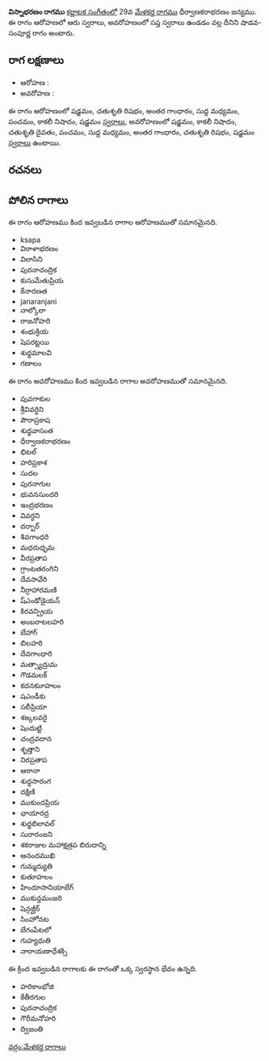 {{Infobox ragam
	| name          	= విస్నాభరణం
	| synonym	    	= 
	| mela          	= 
	| chakra        	= 
	| janaka        	= 
	| type          	= శాడవ-సంపూర్ణ
	| arohanam      	= {{svaraC|S|R2|G3|M1|P|N3|S'}} 
	| avarohanam    	= {{svaraC|S'|N3|D2|P|M1|G3|R2|S}}
	| jeeva         	=
	| chhaya        	=
	| nyasa         	=
	| vishesha      	= 
	| equivalent  		= 
}}
{{కర్ణాటక సంగీత రాగాలు}}
'''విస్నాభరణం రాగము''' [[కర్ణాటక సంగీతం]]లో 29వ [[మేళకర్త రాగము]] ధీర్వాణకరాభరణం జన్యము.  ఈ రాగం ఆరోహణలో ఆరు స్వరాలు, అవరోహణంలో సప్త స్వరాలు ఉండడం వల్ల దీనిని షాడవ-సంపూర్ణ రాగం అంటారు.


==రాగ లక్షణాలు==


* ఆరోహణ : {{svaraC|S|R2|G3|M1|P|N3|S'}} 
* అవరోహణ : {{svaraC|S'|N3|D2|P|M1|G3|R2|S}}

ఈ రాగం ఆరోహణంలో షడ్జమం, చతుశృతి రిషభం, అంతర గాంధారం, సుద్ద మధ్యమం, పంచమం, కాకలీ నిషాదం, షడ్జమం [[స్వరాలు]], అవరోహణంలో షడ్జమం, కాకలీ నిషాదం, చతుశృతి దైవతం, పంచమం, సుద్ద మధ్యమం, అంతర గాంధారం, చతుశృతి రిషభం, షడ్జమం [[స్వరాలు]] ఉంటాయి.

==రచనలు==



==పోలిన రాగాలు==
ఈ రాగం ఆరోహణము కింద ఇవ్వబడిన రాగాల ఆరోహణముతో సమానమైనది.
* ksapa
* విరాళాభరణం
* విలాసిని
* పురనాచంద్రిక
* కుసుమేతుప్రియ
* కేనారణత
* janaranjani
* నాల్కోలా
* రాజనోహరి
* శంభుక్రియ
* షెపరట్టయి
* శుధ్ధమాలవి
* గణాలం

ఈ రాగం అవరోహణము కింద ఇవ్వబడిన రాగాల అవరోహణముతో సమానమైనది.
* పువగాకుల
* శ్రీవివర్ధిని
* పౌరాప్రకాష
* శుధ్ధవాసంత
* ధీర్వాణకరాభరణం
* భిటల్
* హరిప్రకాశ
* సుదల
* పురనాగుల
* భువనసుందరి
* ఇంద్రభరణం
* వివర్ధని
* దర్బార్
* శివగాంధరి
* మధరుధృమ
* వీరప్రతాప
* గ్రాంటతరంగిని
* దేవసావేరి
* నీర్రాహారమణి
* ష్ఎండోడైయన్
* కిరవన్ప్రియ
* అంబరాటలహరి
* బేహాగ్
* బిలహరి
* దేవగాంధారి
* మత్స్యాద్రుమ
* గౌడమలక్
* కదనకుూహలం
* షఎండీకు
* సలీప్రియా
* శఙ్కలవరై
* షెందుట్టి
* చంద్రవదాన
* శృత్తాని
* నిరప్రతాప
* ఆఠానా
* శుధ్ధసారంగ
* దక్షిణి
* ముకుందప్రియ
* ఛాయారద్ర
* శుధ్ధబిలావల్
* సురారంజని
* శకరాజుల మహాక్షత్రప బిరుదాన్ని
* ఆనందముఖి
* గుమ్మద్యుతి
* కుతూహలం
* హిందూసానియాబేగ్
* ముకున్దమంజరి
* షెన్గజ్ఘీర్
* సింహోనట
* బేగంపేటలో
* గుహ్యధుతి
* నారాయణాధేశక్సి

ఈ క్రింద ఇవ్వబడిన రాగాలకు ఈ రాగంతో ఒక్క స్వరస్థాన భేదం ఉన్నది.
* హరికాంభోజి
* కేతీరగుల
* పురనాచంద్రిక
* గౌరీమనోహరి
* ద్విజంతి



[[వర్గం:మేళకర్త రాగాలు]]